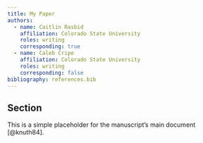 ```yaml
---
title: My Paper
authors:
  - name: Caitlin Rasbid
    affiliation: Colorado State University
    roles: writing
    corresponding: true
  - name: Caleb Cripe
    affiliation: Colorado State University
    roles: writing
    corresponding: false
bibliography: references.bib
---
```


## Section
This is a simple placeholder for the manuscript's main document [@knuth84].
